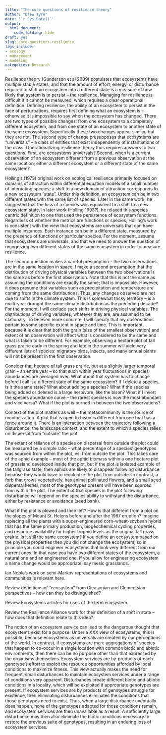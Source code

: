 ```yaml
---
title: "The core questions of resilience theory"
author: "Drew Tyre"
date: '`r Sys.Date()`'
output: 
  html_document:
    code_folding: hide
draft: yes
slug: core-questions-resilience
tags_include:
- ecology
- management
- modeling
categories: Research
---
```


Resilience theory (Gunderson et al 2009) postulates that ecosystems have multiple stable states, and that the amount of effort, energy, or disturbance required to shift an ecosystem into a different state is a measure of how likely that system is to persist – the resilience. Managing for resilience is difficult if it cannot be measured, which requires a clear operational definition. Defining resilience, the ability of an ecosystem to persist in the face of perturbations, requires first defining what an ecosystem is – otherwise it is impossible to say when the ecosystem has changed.  There are two types of possible changes: from one ecosystem to a completely different ecosystem, and from one state of an ecosystem to another state of the same ecosystem. Superficially these two changes appear similar, but they are not. The second type of change presupposes that ecosystems are “universals” – a class of entities that exist independently of instantiations of the class.  Operationalizing resilience theory thus requires answers to two questions. First, are ecosystems universals? Second, when is a current observation of an ecosystem different from a previous observation at the same location; either a different ecosystem or a different state of the same ecosystem?

Holling’s (1973) original work on ecological resilience primarily focused on domains of attraction within differential equation models of a small number of interacting species; a shift to a new domain of attraction corresponds to a new ecosystem “state”.  Under this definition, an ecosystem can be in two different states with the same list of species.  Later in the same work, he suggested that the loss of a species was equivalent to a shift to a new ecosystem state. In later work (Holling 1993?), he relaxed this species centric definition to one that used the persistence of ecosystem functions.  Regardless of whether the metrics are functions or species, Holling’s work is consistent with the view that ecosystems are universals that can have multiple instances. Each instance can be in a different state, measured by the presence of functions or particular species. For the moment, assume that ecosystems are universals, and that we need to answer the question of recognizing two different states of the same ecosystem in order to measure resilience. 

The second question makes a careful presumption – the two observations are in the same location in space.  I make a second presumption that the distribution of driving physical variables between the two observations is the same as before the first observation. Note that this is not the same as assuming the conditions are exactly the same; that is impossible. However, it does presume that variables such as precipitation and temperature are coming from the same distributions. Thus, any changes observed are not due to shifts in the climate system.  This is somewhat tricky territory – is a multi-year drought the same climate distribution as the preceding decade? For the moment, I will exclude such shifts in driving physical variables.  The distributions of driving variables, whatever they are, are assumed to be stationary.  To be even more concrete, I will specify that my observations pertain to some specific extent in space and time. This is important, because it is clear that both the grain (size of the smallest observation) and extent of an observation will affect what is considered to be the same and what is taken to be different.  For example, observing a hectare plot of tall grass prairie early in the spring and late in the summer will yield very different lists of species: migratory birds, insects, and many annual plants will not be present in the first observation. 

Consider that hectare of tall grass prairie, but at a slightly larger temporal grain – an entire year – so that such within year fluctuations in species abundances are averaged over. What about that system has to change before I call it a different state of the same ecosystem?  If I delete a species, is it the same state? What about adding a species?
What if the species being added or deleted is a large herbivore, like the bison?
What if I invert the species abundance curve – the rarest species is now the most abundant and vice versa? 
What if the plot is burned in between the two observations? 

Context of the plot matters as well – the metacommunity is the source of recolonization.  A plot that is open to bison is different from one that has a fence around it. There is an interaction between the trajectory following a disturbance, the landscape context, and the extent to which a species relies on dispersal from “outside” the plot. 

The extent of reliance of a species on dispersal from outside the plot could be measured by a simple ratio – what percentage of a species’ genotypes was sourced from within the plot, vs. from outside the plot. This takes care of the aphid example – most of the aphid biomass within a one hectare plot of grassland developed inside that plot, but if the plot is isolated example of the tallgrass state, then aphids are likely to disappear following disturbance because they would have to recolonize the plot from outside. In contrast, a forb that grows vegetatively, has animal pollinated flowers, and a small seed dispersal kernel, most of the genotypes present will have been sourced from within the plot. The extent of that species in the plot following disturbance will depend on the species ability to withstand the disturbance, either by resistance or avoidance (seed bank).

What if the plot is plowed and then left? 
How is that different from a plot on the slopes of Mount St. Helens before and after the 1987 eruption? 
Imagine replacing all the plants with a super-engineered corn-wheat-soybean hybrid that has the same primary production, biogeochemical cycling properties, and resource availability for higher trophic levels as the original tall grass prairie. Is it still the same ecosystem?  If you define an ecosystem based on the physical properties then you did not change the ecosystem, so in principle you could engineer ecosystems that look very different from our current ones. In that case you have two different states of the ecosystem, a natural one and an engineered one. If you allow for engineering ecosystem a name change would be appropriate, say mesic grasslands.

Ian Noble’s work on semi-Markov representations of ecosystems and communities is relevant here. 

Review definitions of “ecosystem” from Gleasonian and Clementsian perspectives – how can they be distinguished? 

Review Ecosystems articles for uses of the term ecosystem.

Review the Resilience Alliance work for their definition of a shift in state – how does that definition relate to this idea?

The notion of an ecosystem service can lead to the dangerous thought that ecosystems exist for a purpose. Under a XXX view of ecosystems, this is possible, because ecosystems as universals are created by our perceptions of the world. In contrast, if ecosystems are mere aggregations of species that happen to co-occur in a single location with common biotic and abiotic environments, then there can be no purpose other than that expressed by the organisms themselves. Ecosystem services are by-products of each genotype’s effort to exploit the resource opportunities afforded by local conditions to maximize fitness. This view actually makes the need for frequent, small disturbances to maintain ecosystem services under a range of conditions very apparent. Disturbances create different biotic and abiotic conditions in a locality, which will be exploited if appropriate genotypes are present. If ecosystem services are by products of genotypes struggle for existence, then eliminating disturbances eliminates the conditions that those genotypes need to exist. Thus, when a large disturbance eventually does happen, none of the genotypes adapted for those conditions remain, and ecosystem services are then unavailable as a result. A sufficiently large disturbance may then also eliminate the biotic conditions necessary to restore the previous suite of genotypes, resulting in an enduring loss of ecosystem services. 
